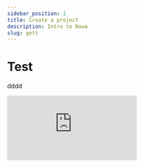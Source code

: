 ```yaml
---
sidebar_position: 1
title: Create a project 
description: Intro to Nowa
slug: gett
---
```


# Test

dddd

<div style={{ position: 'relative', paddingBottom: 'calc(51.5625% + 41px)', height: 0, width: '100%' }}>
  <iframe
    src="https://demo.arcade.software/XmQEPghUu7EzUPXVKe8D?embed&embed_mobile=tab&embed_desktop=inline&show_copy_link=true"
    title="Arcade Flow (Fri Feb 14 2025)"
    frameBorder={0}
    loading="lazy"
    allowFullScreen
    allow="clipboard-write"
    style={{ position: 'absolute', top: 0, left: 0, width: '100%', height: '100%' }}
  />
</div>

<button style={{ background: 'blue', color: 'white', padding: '10px 20px', borderRadius: '5px' }}>
  Click Me
</button>

<!--ARCADE EMBED START-->
<div style="position: relative; padding-bottom: calc(56.15079365079365% + 41px); height: 0; width: 100%;"><iframe src="https://demo.arcade.software/6uDlwaxIpdOOKKKuJqnU?embed&embed_mobile=tab&embed_desktop=inline&show_copy_link=true" title="Arcade Flow (Sun Feb 16 2025)" frameborder="0" loading="lazy" webkitallowfullscreen mozallowfullscreen allowfullscreen allow="clipboard-write" style="position: absolute; top: 0; left: 0; width: 100%; height: 100%; color-scheme: light;" ></iframe></div>
<!--ARCADE EMBED END-->
